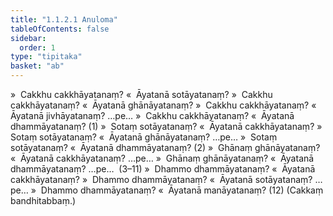 ```yaml
---
title: "1.1.2.1 Anuloma"
tableOfContents: false
sidebar:
  order: 1
type: "tipitaka"
basket: "ab"
---
```



<DynamicBreadcrumb />

<Division number="4">

<Paragraph number="51">
»  Cakkhu cakkhāyatanaṃ?
</Paragraph>

<Paragraph number="52">
«  Āyatanā sotāyatanaṃ?
</Paragraph>

<Paragraph number="53">
»  Cakkhu cakkhāyatanaṃ?
</Paragraph>

<Paragraph number="54">
«  Āyatanā ghānāyatanaṃ?
</Paragraph>

<Paragraph number="55">
»  Cakkhu cakkhāyatanaṃ?
</Paragraph>

<Paragraph number="56">
«  Āyatanā jivhāyatanaṃ? …pe…
</Paragraph>

<Paragraph number="57">
»  Cakkhu cakkhāyatanaṃ?
</Paragraph>

<Paragraph number="58">
«  Āyatanā dhammāyatanaṃ? (1)
</Paragraph>

<Paragraph number="59">
»  Sotaṃ sotāyatanaṃ?
</Paragraph>

<Paragraph number="60">
«  Āyatanā cakkhāyatanaṃ?
</Paragraph>

<Paragraph number="61">
»  Sotaṃ sotāyatanaṃ?
</Paragraph>

<Paragraph number="62">
«  Āyatanā ghānāyatanaṃ? …pe…
</Paragraph>

<Paragraph number="63">
»  Sotaṃ sotāyatanaṃ?
</Paragraph>

<Paragraph number="64">
«  Āyatanā dhammāyatanaṃ? (2)
</Paragraph>

<Paragraph number="65">
»  Ghānaṃ ghānāyatanaṃ?
</Paragraph>

<Paragraph number="66">
«  Āyatanā cakkhāyatanaṃ? …pe…
</Paragraph>

<Paragraph number="67">
»  Ghānaṃ ghānāyatanaṃ?
</Paragraph>

<Paragraph number="68">
«  Āyatanā dhammāyatanaṃ? …pe…  (3–11)
</Paragraph>

<Paragraph number="69">
»  Dhammo dhammāyatanaṃ?
</Paragraph>

<Paragraph number="70">
«  Āyatanā cakkhāyatanaṃ?
</Paragraph>

<Paragraph number="71">
»  Dhammo dhammāyatanaṃ?
</Paragraph>

<Paragraph number="72">
«  Āyatanā sotāyatanaṃ? …pe…
</Paragraph>

<Paragraph number="73">
»  Dhammo dhammāyatanaṃ?
</Paragraph>

<Paragraph number="74">
«  Āyatanā manāyatanaṃ? (12)

</Paragraph>
</Division>

<Paragraph number="75" type="center">
(Cakkaṃ bandhitabbaṃ.)
</Paragraph>